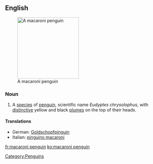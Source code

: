 ==English==
{{wikipedia}}
[[Image:Macaroni (js)1.jpg|200px|thumb|right|A macaroni penguin]]

===Noun===
{{en-noun|sg=[[macaroni]] [[penguin]]}}

# A [[species]] of [[penguin]], scientific name ''Eudyptes chrysolophus'', with [[distinctive]] yellow and black [[plume]]s on the top of their heads. 

====Translations====
*German: [[Goldschopfpinguin]] {{m}}
*Italian: [[pinguino macaroni]] {{m}}

[[Category:Penguins]]

[[fr:macaroni penguin]]
[[ko:macaroni penguin]]